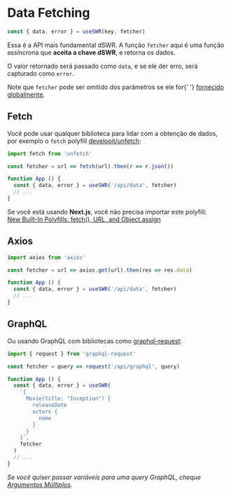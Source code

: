 
# Data Fetching

```js
const { data, error } = useSWR(key, fetcher)
```

Essa é a API mais fundamental dSWR. A função `fetcher` aqui é uma função assíncrona que **aceita a chave dSWR**, e retorna os dados.

O valor retornado será passado como `data`, e se ele der erro, será capturado como `error`.

<Callout emoji="💡">
    Note que <code>fetcher</code> pode ser omitido dos parâmetros se ele for{' '}
    <Link href="/docs/global-configuration"><a href="/docs/global-configuration">fornecido globalmente</a></Link>.
</Callout>

## Fetch

Você pode usar qualquer biblioteca para lidar com a obtenção de dados, por exemplo o `fetch` polyfill [developit/unfetch](https://github.com/developit/unfetch):

```js
import fetch from 'unfetch'

const fetcher = url => fetch(url).then(r => r.json())

function App () {
  const { data, error } = useSWR('/api/data', fetcher)
  // ...
}
```

<Callout emoji="💡">
    Se você está usando <strong>Next.js</strong>, você não precisa importar este polyfill:<br/>
    <a target="_blank" rel="noopener" href="https://nextjs.org/blog/next-9-1-7#new-built-in-polyfills-fetch-url-and-objectassign">New Built-In Polyfills: fetch(), URL, and Object.assign</a>
</Callout>

## Axios

```js
import axios from 'axios'

const fetcher = url => axios.get(url).then(res => res.data)

function App () {
  const { data, error } = useSWR('/api/data', fetcher)
  // ...
}
```

## GraphQL

Ou usando GraphQL com bibliotecas como [graphql-request](https://github.com/prisma-labs/graphql-request):

```js
import { request } from 'graphql-request'

const fetcher = query => request('/api/graphql', query)

function App () {
  const { data, error } = useSWR(
    `{
      Movie(title: "Inception") {
        releaseDate
        actors {
          name
        }
      }
    }`,
    fetcher
  )
  // ...
}
```

_Se você quiser passar variáveis para uma query GraphQL, cheque [Argumentos Múltiplos](/docs/arguments)._

